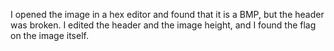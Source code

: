 I opened the image in a hex editor and found that it is a BMP, but the header was broken. I edited the header and the image height, and I found the flag on the image itself.
